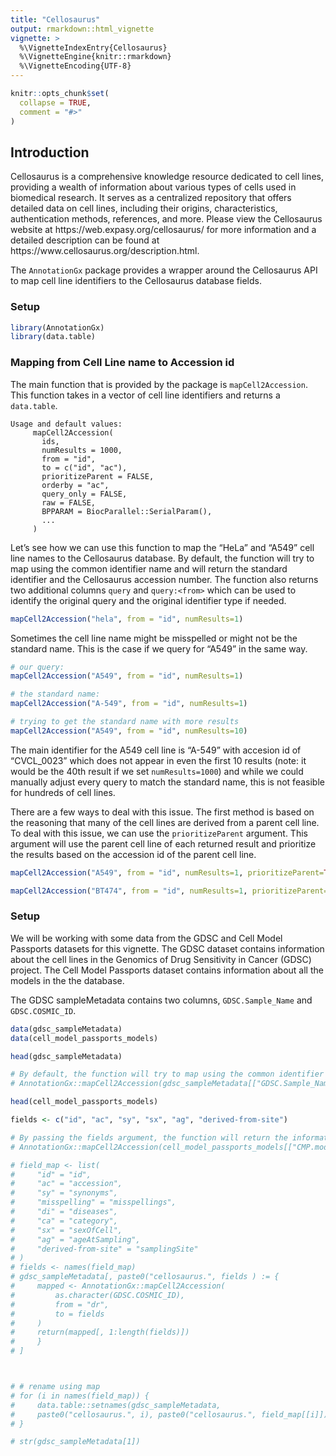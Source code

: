 ```yaml
---
title: "Cellosaurus"
output: rmarkdown::html_vignette
vignette: >
  %\VignetteIndexEntry{Cellosaurus}
  %\VignetteEngine{knitr::rmarkdown}
  %\VignetteEncoding{UTF-8}
---
```


```r
knitr::opts_chunk$set(
  collapse = TRUE,
  comment = "#>"
)
```

## Introduction
Cellosaurus is a comprehensive knowledge resource dedicated to cell lines,
providing a wealth of information about various types of cells used in
biomedical research. It serves as a centralized repository that offers
detailed data on cell lines, including their origins, characteristics,
authentication methods, references, and more. Please view the Cellosaurus
website at https://web.expasy.org/cellosaurus/ for more information and
a detailed description can be found at https://www.cellosaurus.org/description.html.

The `AnnotationGx` package provides a wrapper around the Cellosaurus API to 
map cell line identifiers to the Cellosaurus database fields. 

### Setup

```r
library(AnnotationGx)
library(data.table)

```


### Mapping from Cell Line name to Accession id
The main function that is provided by the package is `mapCell2Accession`. This function
takes in a vector of cell line identifiers and returns a `data.table`. 

```
Usage and default values:
     mapCell2Accession(
       ids,
       numResults = 1000,
       from = "id",
       to = c("id", "ac"),
       prioritizeParent = FALSE,
       orderby = "ac",
       query_only = FALSE,
       raw = FALSE,
       BPPARAM = BiocParallel::SerialParam(),
       ...
     )
```

Let's see how we can use this function to map the "HeLa" and "A549" cell line names to the Cellosaurus database. 
By default, the function will try to map using the common identifier name and will return the standard identifier
and the Cellosaurus accession number. The function also returns two additional columns `query` and `query:<from>` which
can be used to identify the original query and the original identifier type if needed. 
``` r
mapCell2Accession("hela", from = "id", numResults=1)
```

Sometimes the cell line name might be misspelled or might not be the standard name. 
This is the case if we query for "A549" in the same way. 
``` r
# our query:
mapCell2Accession("A549", from = "id", numResults=1)

# the standard name:
mapCell2Accession("A-549", from = "id", numResults=1)

# trying to get the standard name with more results
mapCell2Accession("A549", from = "id", numResults=10)
```

The main identifier for the A549 cell line is "A-549" with accesion id of "CVCL_0023" which does not appear in 
even the first 10 results (note: it would be the 40th result if we set `numResults=1000`) and while we could manually 
adjust every query to match the standard name, this is not feasible for hundreds of cell lines. 

There are a few ways to deal with this issue. 
The first method is based on the reasoning that many of the cell lines are derived from a parent cell line.
To deal with this issue, we can use the `prioritizeParent` argument. 
This argument will use the parent cell line of each returned result and prioritize the results based on the accession id
of the parent cell line. 

``` r
mapCell2Accession("A549", from = "id", numResults=1, prioritizeParent=TRUE)
```


``` r
mapCell2Accession("BT474", from = "id", numResults=1, prioritizeParent=TRUE)
```





### Setup
We will be working with some data from the GDSC and Cell Model Passports datasets 
for this vignette. The GDSC dataset contains information about the cell lines 
in the Genomics of Drug Sensitivity in Cancer (GDSC) project. The Cell Model
Passports dataset contains information about all the models in the the database.






The GDSC sampleMetadata contains two columns, `GDSC.Sample_Name` and `GDSC.COSMIC_ID`.
``` r
data(gdsc_sampleMetadata)
data(cell_model_passports_models)
```

```r
head(gdsc_sampleMetadata)

```


```r
# By default, the function will try to map using the common identifier name to the Cellosaurus accession number
# AnnotationGx::mapCell2Accession(gdsc_sampleMetadata[["GDSC.Sample_Name"]])

```


```r
head(cell_model_passports_models)

```


```r
fields <- c("id", "ac", "sy", "sx", "ag", "derived-from-site")

# By passing the fields argument, the function will return the information for the fields specified
# AnnotationGx::mapCell2Accession(cell_model_passports_models[["CMP.model_name"]], to=fields) |> head()

```


```r
# field_map <- list(
#     "id" = "id",
#     "ac" = "accession",
#     "sy" = "synonyms",
#     "misspelling" = "misspellings",
#     "di" = "diseases",
#     "ca" = "category",
#     "sx" = "sexOfCell",
#     "ag" = "ageAtSampling",
#     "derived-from-site" = "samplingSite"
# )
# fields <- names(field_map)
# gdsc_sampleMetadata[, paste0("cellosaurus.", fields ) := {
#     mapped <- AnnotationGx::mapCell2Accession(
#         as.character(GDSC.COSMIC_ID),
#         from = "dr",
#         to = fields
#     )
#     return(mapped[, 1:length(fields)])
#     }
# ]



# # rename using map
# for (i in names(field_map)) {
#     data.table::setnames(gdsc_sampleMetadata,
#     paste0("cellosaurus.", i), paste0("cellosaurus.", field_map[[i]]), skip_absent = TRUE)
# }

# str(gdsc_sampleMetadata[1])
```

